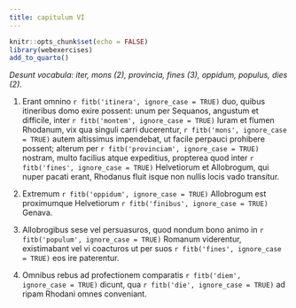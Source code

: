 ```yaml
---
title: сapitulum VI
---
```


```r
knitr::opts_chunk$set(echo = FALSE)
library(webexercises)
add_to_quarto()
```

_Desunt vocabula: iter, mons (2), provincia, fines (3), oppidum, populus, dies (2)._

(@) Erant omnino `r fitb('itinera', ignore_case = TRUE)` duo, quibus itineribus domo exire possent: unum per Sequanos, angustum et difficile, inter `r fitb('montem', ignore_case = TRUE)` Iuram et flumen Rhodanum, vix qua singuli carri ducerentur, `r fitb('mons', ignore_case = TRUE)` autem altissimus impendebat, ut facile perpauci prohibere possent; alterum per `r fitb('provinciam', ignore_case = TRUE)` nostram, multo facilius atque expeditius, propterea quod inter `r fitb('fines', ignore_case = TRUE)` Helvetiorum et Allobrogum, qui nuper pacati erant, Rhodanus fluit isque non nullis locis vado transitur. 

(@) Extremum `r fitb('oppidum', ignore_case = TRUE)` Allobrogum est proximumque Helvetiorum `r fitb('finibus', ignore_case = TRUE)` Genava. 

(@) Allobrogibus sese vel persuasuros, quod nondum bono animo in `r fitb('populum', ignore_case = TRUE)` Romanum viderentur, existimabant vel vi coacturos ut per suos `r fitb('fines', ignore_case = TRUE)` eos ire paterentur. 

(@) Omnibus rebus ad profectionem comparatis `r fitb('diem', ignore_case = TRUE)` dicunt, qua `r fitb('die', ignore_case = TRUE)` ad ripam Rhodani omnes conveniant. 
